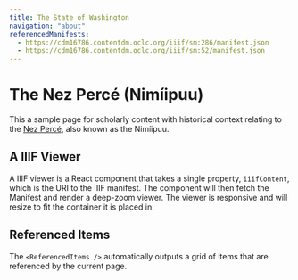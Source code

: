 ```yaml
---
title: The State of Washington
navigation: "about"
referencedManifests:
  - https://cdm16786.contentdm.oclc.org/iiif/sm:286/manifest.json
  - https://cdm16786.contentdm.oclc.org/iiif/sm:52/manifest.json
---
```

 
# The Nez Percé (Nimíipuu)
 
This a sample page for scholarly content with historical context relating to the [Nez Percé](https://en.wikipedia.org/wiki/Nez_Perce), also known as the Nimíipuu.
 
## A IIIF Viewer
 
A IIIF viewer is a React component that takes a single property, `iiifContent`, which is the URI to the
IIIF manifest. The component will then fetch the Manifest and render a deep-zoom viewer. The viewer is
responsive and will resize to fit the container it is placed in.
 
<Viewer iiifContent="https://cdm16786.contentdm.oclc.org/iiif/sm:286/manifest.json" />
 
## Referenced Items
 
The `<ReferencedItems />` automatically outputs a grid of items that are referenced by the current page.
 
<ReferencedItems />
